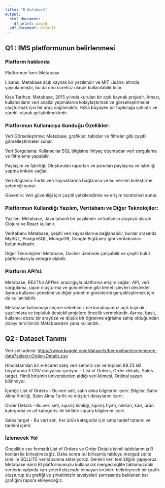 ```yaml
---
title: "R Notebook"
output:
  html_document:
    df_print: paged
  pdf_document: default
---
```


## Q1 : IMS platformunun belirlenmesi

### Platform hakkında

Platformun İsmi: Metabase

Lisansı: Metabase açık kaynak bir yazılımdır ve MIT Lisansı altında yayınlanmıştır, bu da onu ücretsiz olarak kullanılabilir kılar.

Kısa Tarihçe: Metabase, 2015 yılında kurulan bir açık kaynak projedir. Amacı, kullanıcıların veri analizi yapmalarını kolaylaştırmak ve görselleştirmeler oluşturmak için bir araç sağlamaktır. Hızla büyüyen bir topluluğa sahiptir ve sürekli olarak geliştirilmektedir.

### Platformun Kullanıcıya Sunduğu Özellikler:

Veri Görselleştirme: Metabase, grafikler, tablolar ve filtreler gibi çeşitli görselleştirmeler sunar.

Veri Sorgulama: Kullanıcılar SQL bilgisine ihtiyaç duymadan veri sorgulama ve filtreleme yapabilir.

Paylaşım ve İşbirliği: Oluşturulan raporları ve panoları paylaşma ve işbirliği yapma imkanı sağlar.

Veri Bağlama: Farklı veri kaynaklarına bağlanma ve bu verileri birleştirme yeteneği sunar.

Güvenlik: Veri güvenliği için çeşitli yetkilendirme ve erişim kontrolleri sunar.

### Platformun Kullandığı Yazılım, Veritabanı ve Diğer Teknolojiler:

Yazılım: Metabase, Java tabanlı bir yazılımdır ve kullanıcı arayüzü olarak Clojure ve React kullanır.

Veritabanı: Metabase, çeşitli veri kaynaklarına bağlanabilir, bunlar arasında MySQL, PostgreSQL, MongoDB, Google BigQuery gibi veritabanları bulunmaktadır.

Diğer Teknolojiler: Metabase, Docker üzerinde çalışabilir ve çeşitli bulut platformlarıyla entegre olabilir.

### Platform API'si:

Metabase, RESTful API'leri aracılığıyla platforma erişim sağlar. API, veri sorgulama, rapor oluşturma ve güncelleme gibi temel işlevleri destekler. Ayrıca kullanıcı yönetimi ve diğer yönetim görevlerini gerçekleştirmek için de kullanılabilir.

Metabase kullanmayı seçme sebebimiz ise kuruluşumuz açık kaynak yazılımlara ve topluluk destekli projelere öncelik vermektedir. Ayrıca, basit, kullanıcı dostu bir arayüze ve düşük bir öğrenme eğrisine sahip olduğundan dolayı tercihimizi Metabaseden yana kullandık.

## Q2 : Dataset Tanımı

Veri seti adresi: <https://www.kaggle.com/datasets/benroshan/ecommerce-data?select=Order+Details.csv>

Hindistan'dan bir e-ticaret satış veri setimiz var ve toplam 88.23 kB boyutunda 3 CSV dosyasını içeriyor. - List of Orders, Order details, Sales target. Hintli birisinin üniversiteden aldığı veri kümesi, Orijinal yazarı bilinmiyor.

İçeriği: List of Orders - Bu veri seti, satın alma bilgilerini içerir. Bilgiler, Satın Alma Kimliği, Satın Alma Tarihi ve müşteri detaylarını içerir.

Order Details - Bu veri seti, sipariş kimliği, sipariş fiyatı, miktarı, karı, ürün kategorisi ve alt kategorisi ile birlikte sipariş bilgilerini içerir.

Sales target - Bu veri seti, her ürün kategorisi için satış hedef tutarını ve tarihini içerir.

### İzlenecek Yol

Öncelikle csv formatlı List of Orders ve Order Details isimli tablolarımızı R kodları ile birleştireceğiz. Daha sonra bu birleşmiş tabloyu merged.sqlite ismi ile SQLLİTE veritabanına aktarıyoruz. Gerekli veri temizliğini yapıyoruz. Metabase isimli BI platformumuzu kullanarak merged.sqlite tablomuzdaki verilerin ışığında karı yeterli düzeyde olmayan ürünleri belirleyecek bir grafik oluşturup bu grafiği ve şirketimizin tavsiyeleri sonrasında beklenen kar grafiğini rapora ekleyeceğiz.
